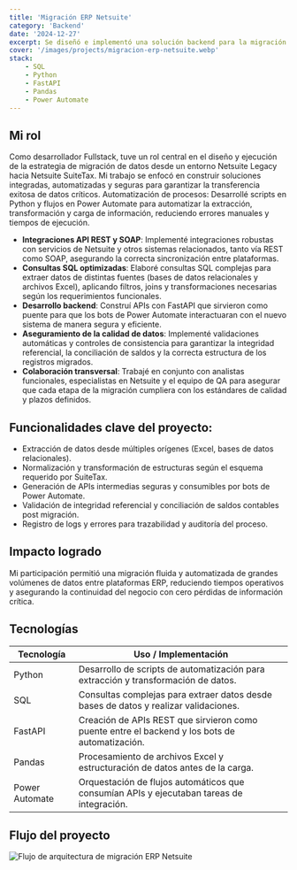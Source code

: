 ```yaml
---
title: 'Migración ERP Netsuite'
category: 'Backend'
date: '2024-12-27'
excerpt: Se diseñó e implementó una solución backend para la migración de datos estructurados desde un entorno Netsuite Legacy ERP hacia la nueva plataforma Netsuite SuiteTax, abarcando múltiples dominios críticos como entidades, personalizaciones específicas por cliente y saldos iniciales contables y de inventario.
cover: '/images/projects/migracion-erp-netsuite.webp'
stack:
    - SQL
    - Python
    - FastAPI
    - Pandas
    - Power Automate
---
```


## Mi rol
Como desarrollador Fullstack, tuve un rol central en el diseño y ejecución de la estrategia de migración de datos desde un entorno Netsuite Legacy hacia Netsuite SuiteTax. 
Mi trabajo se enfocó en construir soluciones integradas, automatizadas y seguras para garantizar la transferencia exitosa de datos críticos.
Automatización de procesos: Desarrollé scripts en Python y flujos en Power Automate para automatizar la extracción, transformación y carga de información, reduciendo 
errores manuales y tiempos de ejecución.

- **Integraciones API REST y SOAP**: Implementé integraciones robustas con servicios de Netsuite y otros sistemas relacionados, tanto vía REST como SOAP, asegurando la 
correcta sincronización entre plataformas.
- **Consultas SQL optimizadas**: Elaboré consultas SQL complejas para extraer datos de distintas fuentes (bases de datos relacionales y archivos Excel), aplicando filtros, 
joins y transformaciones necesarias según los requerimientos funcionales.
- **Desarrollo backend**: Construí APIs con FastAPI que sirvieron como puente para que los bots de Power Automate interactuaran con el nuevo sistema de manera segura y eficiente.
- **Aseguramiento de la calidad de datos**: Implementé validaciones automáticas y controles de consistencia para garantizar la integridad referencial, la conciliación de 
saldos y la correcta estructura de los registros migrados.
- **Colaboración transversal**: Trabajé en conjunto con analistas funcionales, especialistas en Netsuite y el equipo de QA para asegurar que cada etapa de la migración 
cumpliera con los estándares de calidad y plazos definidos.

## Funcionalidades clave del proyecto:

- Extracción de datos desde múltiples orígenes (Excel, bases de datos relacionales).
- Normalización y transformación de estructuras según el esquema requerido por SuiteTax.
- Generación de APIs intermedias seguras y consumibles por bots de Power Automate.
- Validación de integridad referencial y conciliación de saldos contables post migración.
- Registro de logs y errores para trazabilidad y auditoría del proceso.

## Impacto logrado
Mi participación permitió una migración fluida y automatizada de grandes volúmenes de datos entre plataformas ERP, reduciendo tiempos operativos y asegurando la continuidad del 
negocio con cero pérdidas de información crítica.

## Tecnologías

| Tecnología | Uso / Implementación                                                                             |
| ---------- | ------------------------------------------------------------------------------------------------ |
| Python     | Desarrollo de scripts de automatización para extracción y transformación de datos.                                       |
| SQL | Consultas complejas para extraer datos desde bases de datos y realizar validaciones.                                              |
| FastAPI    | Creación de APIs REST que sirvieron como puente entre el backend y los bots de automatización.                    |
| Pandas       | Procesamiento de archivos Excel y estructuración de datos antes de la carga.            |
| Power Automate        | Orquestación de flujos automáticos que consumían APIs y ejecutaban tareas de integración. |

## Flujo del proyecto
<img
    src="https://res.cloudinary.com/dvjzp6scj/image/upload/v1754481856/projects/cc906ded-c378-47f5-94f4-31760e04a8ff.png"
    alt="Flujo de arquitectura de migración ERP Netsuite"
/>
